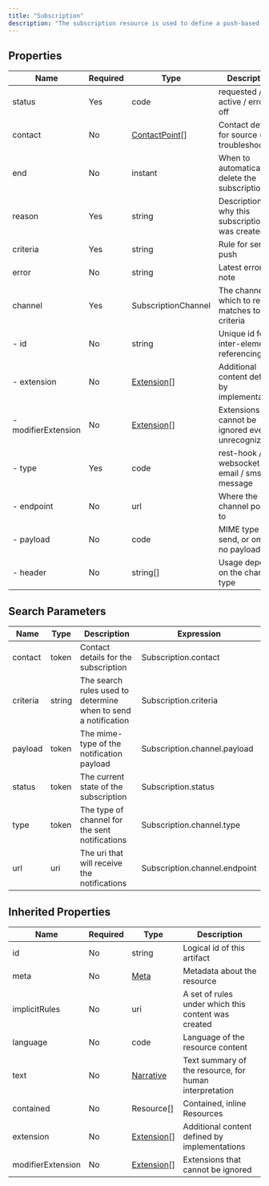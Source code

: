 ```yaml
---
title: "Subscription"
description: "The subscription resource is used to define a push-based subscription from a server to another system. Once a subscription is registered with the server, the server checks every resource that is created or updated, and if the resource matches the given criteria, it sends a message on the defined "channel" so that another system can take an appropriate action."
---
```


## Properties

| Name                | Required | Type                                                        | Description                                            |
| ------------------- | -------- | ----------------------------------------------------------- | ------------------------------------------------------ |
| status              | Yes      | code                                                        | requested / active / error / off                       |
| contact             | No       | [ContactPoint](/medical-api/fhir/data-types/contactpoint)[] | Contact details for source (e.g. troubleshooting)      |
| end                 | No       | instant                                                     | When to automatically delete the subscription          |
| reason              | Yes      | string                                                      | Description of why this subscription was created       |
| criteria            | Yes      | string                                                      | Rule for server push                                   |
| error               | No       | string                                                      | Latest error note                                      |
| channel             | Yes      | SubscriptionChannel                                         | The channel on which to report matches to the criteria |
| - id                | No       | string                                                      | Unique id for inter-element referencing                |
| - extension         | No       | [Extension](/medical-api/fhir/data-types/extension)[]       | Additional content defined by implementations          |
| - modifierExtension | No       | [Extension](/medical-api/fhir/data-types/extension)[]       | Extensions that cannot be ignored even if unrecognized |
| - type              | Yes      | code                                                        | rest-hook / websocket / email / sms / message          |
| - endpoint          | No       | url                                                         | Where the channel points to                            |
| - payload           | No       | code                                                        | MIME type to send, or omit for no payload              |
| - header            | No       | string[]                                                    | Usage depends on the channel type                      |

## Search Parameters

| Name     | Type   | Description                                                    | Expression                    |
| -------- | ------ | -------------------------------------------------------------- | ----------------------------- |
| contact  | token  | Contact details for the subscription                           | Subscription.contact          |
| criteria | string | The search rules used to determine when to send a notification | Subscription.criteria         |
| payload  | token  | The mime-type of the notification payload                      | Subscription.channel.payload  |
| status   | token  | The current state of the subscription                          | Subscription.status           |
| type     | token  | The type of channel for the sent notifications                 | Subscription.channel.type     |
| url      | uri    | The uri that will receive the notifications                    | Subscription.channel.endpoint |

## Inherited Properties

| Name              | Required | Type                                                  | Description                                            |
| ----------------- | -------- | ----------------------------------------------------- | ------------------------------------------------------ |
| id                | No       | string                                                | Logical id of this artifact                            |
| meta              | No       | [Meta](/medical-api/fhir/data-types/meta)             | Metadata about the resource                            |
| implicitRules     | No       | uri                                                   | A set of rules under which this content was created    |
| language          | No       | code                                                  | Language of the resource content                       |
| text              | No       | [Narrative](/medical-api/fhir/data-types/narrative)   | Text summary of the resource, for human interpretation |
| contained         | No       | Resource[]                                            | Contained, inline Resources                            |
| extension         | No       | [Extension](/medical-api/fhir/data-types/extension)[] | Additional content defined by implementations          |
| modifierExtension | No       | [Extension](/medical-api/fhir/data-types/extension)[] | Extensions that cannot be ignored                      |
